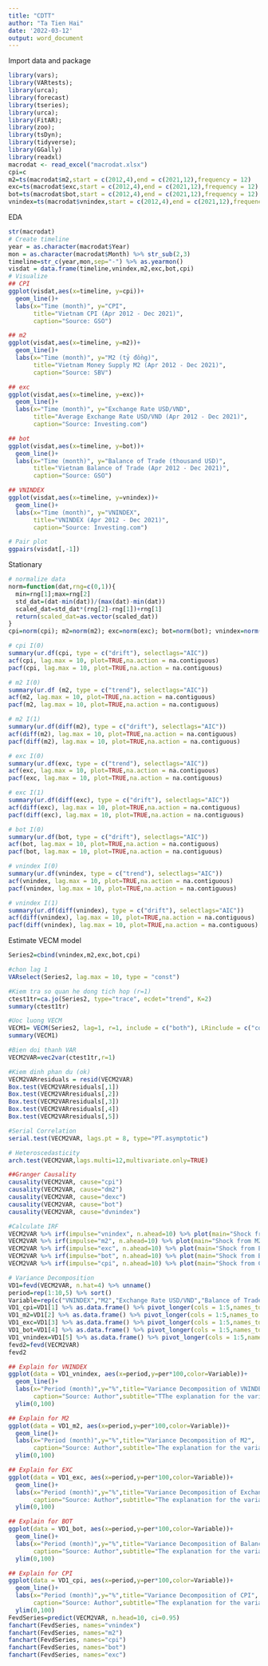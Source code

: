 ---
title: "CDTT"
author: "Ta Tien Hai"
date: '2022-03-12'
output: word_document
---

Import data and package

```{r}
library(vars);
library(VARtests);
library(urca);
library(forecast)
library(tseries);
library(urca);
library(FitAR);
library(zoo);
library(tsDyn);
library(tidyverse);
library(GGally)
library(readxl)
macrodat <- read_excel("macrodat.xlsx")
cpi=c
m2=ts(macrodat$m2,start = c(2012,4),end = c(2021,12),frequency = 12)
exc=ts(macrodat$exc,start = c(2012,4),end = c(2021,12),frequency = 12)
bot=ts(macrodat$bot,start = c(2012,4),end = c(2021,12),frequency = 12)
vnindex=ts(macrodat$vnindex,start = c(2012,4),end = c(2021,12),frequency = 12)
```

EDA

```{r}
str(macrodat)
# Create timeline
year = as.character(macrodat$Year)
mon = as.character(macrodat$Month) %>% str_sub(2,3)
timeline=str_c(year,mon,sep="-") %>% as.yearmon()
visdat = data.frame(timeline,vnindex,m2,exc,bot,cpi)
# Visualize
## CPI
ggplot(visdat,aes(x=timeline, y=cpi))+
  geom_line()+
  labs(x="Time (month)", y="CPI",
       title="Vietnam CPI (Apr 2012 - Dec 2021)",
       caption="Source: GSO")

## m2
ggplot(visdat,aes(x=timeline, y=m2))+
  geom_line()+
  labs(x="Time (month)", y="M2 (tỷ đồng)",
       title="Vietnam Money Supply M2 (Apr 2012 - Dec 2021)",
       caption="Source: SBV")

## exc
ggplot(visdat,aes(x=timeline, y=exc))+
  geom_line()+
  labs(x="Time (month)", y="Exchange Rate USD/VND",
       title="Average Exchange Rate USD/VND (Apr 2012 - Dec 2021)",
       caption="Source: Investing.com")

## bot
ggplot(visdat,aes(x=timeline, y=bot))+
  geom_line()+
  labs(x="Time (month)", y="Balance of Trade (thousand USD)",
       title="Vietnam Balance of Trade (Apr 2012 - Dec 2021)",
       caption="Source: GSO")

## VNINDEX
ggplot(visdat,aes(x=timeline, y=vnindex))+
  geom_line()+
  labs(x="Time (month)", y="VNINDEX",
       title="VNINDEX (Apr 2012 - Dec 2021)",
       caption="Source: Investing.com")

# Pair plot
ggpairs(visdat[,-1])
```

Stationary

```{r}
# normalize data
norm=function(dat,rng=c(0,1)){
  min=rng[1];max=rng[2]
  std_dat=(dat-min(dat))/(max(dat)-min(dat))
  scaled_dat=std_dat*(rng[2]-rng[1])+rng[1]
  return(scaled_dat=as.vector(scaled_dat))
}
cpi=norm(cpi); m2=norm(m2); exc=norm(exc); bot=norm(bot); vnindex=norm(vnindex)

# cpi I(0)
summary(ur.df(cpi, type = c("drift"), selectlags="AIC"))
acf(cpi, lag.max = 10, plot=TRUE,na.action = na.contiguous)
pacf(cpi, lag.max = 10, plot=TRUE,na.action = na.contiguous)

# m2 I(0)
summary(ur.df (m2, type = c("trend"), selectlags="AIC"))
acf(m2, lag.max = 10, plot=TRUE,na.action = na.contiguous)
pacf(m2, lag.max = 10, plot=TRUE,na.action = na.contiguous)

# m2 I(1)
summary(ur.df(diff(m2), type = c("drift"), selectlags="AIC"))
acf(diff(m2), lag.max = 10, plot=TRUE,na.action = na.contiguous)
pacf(diff(m2), lag.max = 10, plot=TRUE,na.action = na.contiguous)

# exc I(0)
summary(ur.df(exc, type = c("trend"), selectlags="AIC"))
acf(exc, lag.max = 10, plot=TRUE,na.action = na.contiguous)
pacf(exc, lag.max = 10, plot=TRUE,na.action = na.contiguous) 

# exc I(1)
summary(ur.df(diff(exc), type = c("drift"), selectlags="AIC"))
acf(diff(exc), lag.max = 10, plot=TRUE,na.action = na.contiguous)
pacf(diff(exc), lag.max = 10, plot=TRUE,na.action = na.contiguous)

# bot I(0)
summary(ur.df(bot, type = c("drift"), selectlags="AIC"))
acf(bot, lag.max = 10, plot=TRUE,na.action = na.contiguous)
pacf(bot, lag.max = 10, plot=TRUE,na.action = na.contiguous)

# vnindex I(0)
summary(ur.df(vnindex, type = c("trend"), selectlags="AIC"))
acf(vnindex, lag.max = 10, plot=TRUE,na.action = na.contiguous)
pacf(vnindex, lag.max = 10, plot=TRUE,na.action = na.contiguous)

# vnindex I(1)
summary(ur.df(diff(vnindex), type = c("drift"), selectlags="AIC"))
acf(diff(vnindex), lag.max = 10, plot=TRUE,na.action = na.contiguous)
pacf(diff(vnindex), lag.max = 10, plot=TRUE,na.action = na.contiguous)
```

Estimate VECM model

```{r}
Series2=cbind(vnindex,m2,exc,bot,cpi)

#chon lag 1
VARselect(Series2, lag.max = 10, type = "const") 

#Kiem tra so quan he dong tich hop (r=1)
ctest1tr=ca.jo(Series2, type="trace", ecdet="trend", K=2)
summary(ctest1tr)

#Uoc luong VECM
VECM1= VECM(Series2, lag=1, r=1, include = c("both"), LRinclude = c("const"), estim ="ML")
summary(VECM1)

#Bien doi thanh VAR
VECM2VAR=vec2var(ctest1tr,r=1)
```

```{r}
#Kiem dinh phan du (ok)
VECM2VARresiduals = resid(VECM2VAR)
Box.test(VECM2VARresiduals[,1])
Box.test(VECM2VARresiduals[,2])
Box.test(VECM2VARresiduals[,3])
Box.test(VECM2VARresiduals[,4])
Box.test(VECM2VARresiduals[,5])

#Serial Correlation
serial.test(VECM2VAR, lags.pt = 8, type="PT.asymptotic")

# Heteroscedasticity 
arch.test(VECM2VAR,lags.multi=12,multivariate.only=TRUE)
```


```{r}
##Granger Causality
causality(VECM2VAR, cause="cpi")
causality(VECM2VAR, cause="dm2")
causality(VECM2VAR, cause="dexc")
causality(VECM2VAR, cause="bot")
causality(VECM2VAR, cause="dvnindex")
```


```{r}
#Calculate IRF
VECM2VAR %>% irf(impulse="vnindex", n.ahead=10) %>% plot(main="Shock from VNINDEX")
VECM2VAR %>% irf(impulse="m2", n.ahead=10) %>% plot(main="Shock from M2")
VECM2VAR %>% irf(impulse="exc", n.ahead=10) %>% plot(main="Shock from EXC")
VECM2VAR %>% irf(impulse="bot", n.ahead=10) %>% plot(main="Shock from BOT")
VECM2VAR %>% irf(impulse="cpi", n.ahead=10) %>% plot(main="Shock from CPI")

# Variance Decomposition
VD1=fevd(VECM2VAR, n.hat=4) %>% unname()
period=rep(1:10,5) %>% sort()
Variable=rep(c("VNINDEX","M2","Exchange Rate USD/VND","Balance of Trade","CPI"),10)
VD1_cpi=VD1[1] %>% as.data.frame() %>% pivot_longer(cols = 1:5,names_to = "var",values_to = "per") %>% data.frame(period,Variable)
VD1_m2=VD1[2] %>% as.data.frame() %>% pivot_longer(cols = 1:5,names_to = "var",values_to = "per") %>% data.frame(period,Variable)
VD1_exc=VD1[3] %>% as.data.frame() %>% pivot_longer(cols = 1:5,names_to = "var",values_to = "per") %>% data.frame(period,Variable)
VD1_bot=VD1[4] %>% as.data.frame() %>% pivot_longer(cols = 1:5,names_to = "var",values_to = "per") %>% data.frame(period,Variable)
VD1_vnindex=VD1[5] %>% as.data.frame() %>% pivot_longer(cols = 1:5,names_to = "var",values_to = "per") %>% data.frame(period,Variable)
fevd2=fevd(VECM2VAR)
fevd2

## Explain for VNINDEX
ggplot(data = VD1_vnindex, aes(x=period,y=per*100,color=Variable))+
  geom_line()+
  labs(x="Period (month)",y="%",title="Variance Decomposition of VNINDEX",
       caption="Source: Author",subtitle="TThe explanation for the variation of VNINDEX (Calculated from VECM model)")+
  ylim(0,100)

## Explain for M2
ggplot(data = VD1_m2, aes(x=period,y=per*100,color=Variable))+
  geom_line()+
  labs(x="Period (month)",y="%",title="Variance Decomposition of M2",
       caption="Source: Author",subtitle="The explanation for the variation of M2 (Calculated from VECM model)")+
  ylim(0,100)

## Explain for EXC
ggplot(data = VD1_exc, aes(x=period,y=per*100,color=Variable))+
  geom_line()+
  labs(x="Period (month)",y="%",title="Variance Decomposition of Exchange Rate USD/VND",
       caption="Source: Author",subtitle="The explanation for the variation of EXC (Calculated from VECM model)")+
  ylim(0,100)

## Explain for BOT
ggplot(data = VD1_bot, aes(x=period,y=per*100,color=Variable))+
  geom_line()+
  labs(x="Period (month)",y="%",title="Variance Decomposition of Balance of Trade",
       caption="Source: Author",subtitle="The explanation for the variation of BoT (Calculated from VECM model)")+
  ylim(0,100)
```


```{r}
## Explain for CPI
ggplot(data = VD1_cpi, aes(x=period,y=per*100,color=Variable))+
  geom_line()+
  labs(x="Period (month)",y="%",title="Variance Decomposition of CPI",
       caption="Source: Author",subtitle="The explanation for the variation of CPI (Calculated from VECM model)")+
  ylim(0,100)
FevdSeries=predict(VECM2VAR, n.head=10, ci=0.95)
fanchart(FevdSeries, names="vnindex")
fanchart(FevdSeries, names="m2")
fanchart(FevdSeries, names="cpi")
fanchart(FevdSeries, names="bot")
fanchart(FevdSeries, names="exc")
```
